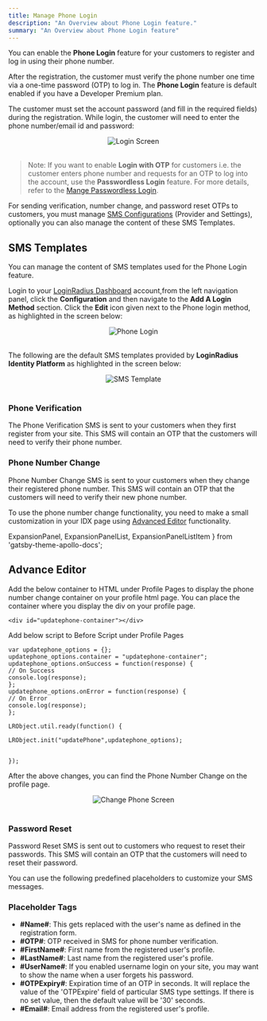 ```yaml
---
title: Manage Phone Login
description: "An Overview about Phone Login feature."
summary: "An Overview about Phone Login feature"
---
```


You can enable the **Phone Login** feature for your customers to register and log in using their phone number.

After the registration, the customer must verify the phone number one time via a one-time password (OTP) to log in. The **Phone Login** feature is default enabled if you have a Developer Premium plan.

The customer must set the account password (and fill in the required fields) during the registration. While login, the customer will need to enter the phone number/email id and password:

<div style="text-align:center">
  <img src="../assets/howto/manage-phone-login/loginscreen.png" alt="Login Screen" /> 
</div>
<br/>

> Note: If you want to enable **Login with OTP** for customers i.e. the customer enters phone number and requests for an OTP to log into the account, use the **Passwordless Login** feature. For more details, refer to the [Mange Passwordless Login](/howto/manage-passwordless-login/).




For sending verification, number change, and password reset OTPs to customers, you must manage [SMS Configurations](/howto/manage-communication-settings/) (Provider and Settings), optionally you can also manage the content of these SMS Templates.

## SMS Templates

You can manage the content of SMS templates used for the Phone Login feature. 

Login to your [LoginRadius Dashboard](https://dashboard.loginradius.com/dashboard) account,from the left navigation panel, click the **Configuration** and then navigate to the **Add A Login Method** section. Click the **Edit** icon given next to the Phone login method, as highlighted in the screen below:

<div style="text-align:center">
  <img src="../assets/howto/manage-phone-login/phonelogin.png" alt="Phone Login" /> 
</div>
<br/>

The following are the default SMS templates provided by **LoginRadius Identity Platform** as highlighted in the screen below:

<div style="text-align:center">
  <img src="../assets/howto/manage-phone-login/template.png" alt="SMS Template" /> 
</div>
<br/>

### Phone Verification
The Phone Verification SMS is sent to your customers when they first register from your site. This SMS will contain an OTP that the customers will need to verify their phone number.

### Phone Number Change
Phone Number Change SMS is sent to your customers when they change their registered phone number. This SMS will contain an OTP that the customers will need to verify their new phone number.

To use the phone number change functionality, you need to make a small customization in your IDX page using [Advanced Editor](/howto/advanced-editor/) functionality. 

  ExpansionPanel,
  ExpansionPanelList,
  ExpansionPanelListItem
} from 'gatsby-theme-apollo-docs';


## Advance Editor

<ExpansionPanel title="Click here to view details">
<AdvanceEditor />
</ExpansionPanel>

Add the below container to HTML under Profile Pages to display the phone number change container on your profile html page. You can place the container where you display the div on your profile page.

```
<div id="updatephone-container"></div>
```

Add below script to Before Script under Profile Pages

```
var updatephone_options = {};
updatephone_options.container = "updatephone-container";
updatephone_options.onSuccess = function(response) {
// On Success
console.log(response);
};
updatephone_options.onError = function(response) {
// On Error
console.log(response);
};

LRObject.util.ready(function() {

LRObject.init("updatePhone",updatephone_options);


});

```

After the above changes, you can find the Phone Number Change on the profile page.

<div style="text-align:center">
  <img src="../assets/howto/manage-phone-login/changephone-profile.png" alt="Change Phone Screen" /> 
</div>
<br/>


### Password Reset
Password Reset SMS is sent out to customers who request to reset their passwords. This SMS will contain an OTP that the customers will need to reset their password.


You can use the following predefined placeholders to customize your SMS messages.

### Placeholder Tags
- **#Name#**: This gets replaced with the user's name as defined in the registration form.
- **#OTP#**: OTP received in SMS for phone number verification.
- **#FirstName#**: First name from the registered user's profile.
- **#LastName#**: Last name from the registered user's profile.
- **#UserName#**: If you enabled username login on your site, you may want to show the name when a user forgets his password.
- **#OTPExpiry#**: Expiration time of an OTP in seconds. It will replace the value of the 'OTPExpire' field of particular SMS type settings. If there is no set value, then the default value will be '30' seconds.
- **#Email#**: Email address from the registered user's profile.